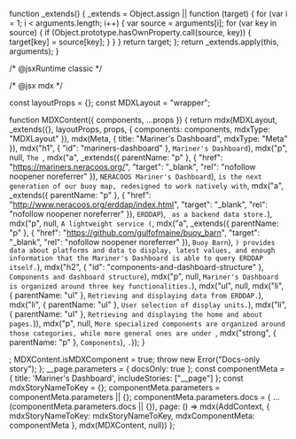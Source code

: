 function _extends() { _extends = Object.assign || function (target) { for (var i = 1; i < arguments.length; i++) { var source = arguments[i]; for (var key in source) { if (Object.prototype.hasOwnProperty.call(source, key)) { target[key] = source[key]; } } } return target; }; return _extends.apply(this, arguments); }

/* @jsxRuntime classic */

/* @jsx mdx */

const layoutProps = {};
const MDXLayout = "wrapper";

function MDXContent({
  components,
  ...props
}) {
  return mdx(MDXLayout, _extends({}, layoutProps, props, {
    components: components,
    mdxType: "MDXLayout"
  }), mdx(Meta, {
    title: "Mariner's Dashboard",
    mdxType: "Meta"
  }), mdx("h1", {
    "id": "mariners-dashboard"
  }, `Mariner's Dashboard`), mdx("p", null, `The `, mdx("a", _extends({
    parentName: "p"
  }, {
    "href": "https://mariners.neracoos.org/",
    "target": "_blank",
    "rel": "nofollow noopener noreferrer"
  }), `NERACOOS Mariner's Dashboard`), `
is the next generation of our buoy map, redesigned to work natively
with `, mdx("a", _extends({
    parentName: "p"
  }, {
    "href": "http://www.neracoos.org/erddap/index.html",
    "target": "_blank",
    "rel": "nofollow noopener noreferrer"
  }), `ERDDAP`), ` as a
backend data store.`), mdx("p", null, `A lightweight service (`, mdx("a", _extends({
    parentName: "p"
  }, {
    "href": "https://github.com/gulfofmaine/buoy_barn",
    "target": "_blank",
    "rel": "nofollow noopener noreferrer"
  }), `Buoy Barn`), `)
provides data about platforms and data to display, latest values,
and enough information that the Mariner's Dashboard is able to
query ERDDAP itself.`), mdx("h2", {
    "id": "components-and-dashboard-structure"
  }, `Components and dashboard structure`), mdx("p", null, `Mariner's Dashboard is organized around three key functionalities.`), mdx("ul", null, mdx("li", {
    parentName: "ul"
  }, `Retrieving and displaying data from ERDDAP.`), mdx("li", {
    parentName: "ul"
  }, `User selection of display units.`), mdx("li", {
    parentName: "ul"
  }, `Retrieving and displaying the home and about pages.`)), mdx("p", null, `More specialized components are organized around those categories,
while more general ones are under `, mdx("strong", {
    parentName: "p"
  }, `Components`), `.`));
}

;
MDXContent.isMDXComponent = true;
  throw new Error("Docs-only story");
};
__page.parameters = {
  docsOnly: true
};
const componentMeta = {
  title: 'Mariner\'s Dashboard',
  includeStories: ["__page"]
};
const mdxStoryNameToKey = {};
componentMeta.parameters = componentMeta.parameters || {};
componentMeta.parameters.docs = { ...(componentMeta.parameters.docs || {}),
  page: () => mdx(AddContext, {
    mdxStoryNameToKey: mdxStoryNameToKey,
    mdxComponentMeta: componentMeta
  }, mdx(MDXContent, null))
};